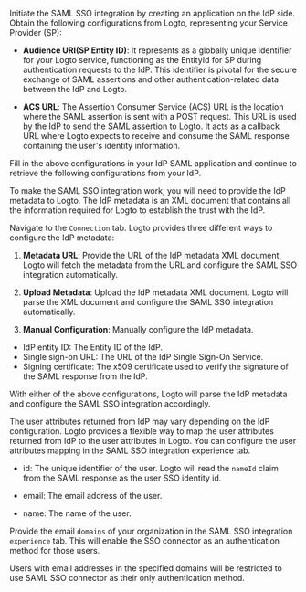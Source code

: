 
<Step index={0} title="Create an SAML SSO application on your IdP" >

Initiate the SAML SSO integration by creating an application on the IdP side. Obtain the following configurations from Logto, representing your Service Provider (SP):

- **Audience URI(SP Entity ID)**: It represents as a globally unique identifier for your Logto service, functioning as the EntityId for SP during authentication requests to the IdP. This identifier is pivotal for the secure exchange of SAML assertions and other authentication-related data between the IdP and Logto.

- **ACS URL**: The Assertion Consumer Service (ACS) URL is the location where the SAML assertion is sent with a POST request. This URL is used by the IdP to send the SAML assertion to Logto. It acts as a callback URL where Logto expects to receive and consume the SAML response containing the user's identity information.

<SsoSamlSpMetadata />

Fill in the above configurations in your IdP SAML application and continue to retrieve the following configurations from your IdP.

</Step>

<Step index={1} Configure SAML SSO on Logto>

To make the SAML SSO integration work, you will need to provide the IdP metadata to Logto. The IdP metadata is an XML document that contains all the information required for Logto to establish the trust with the IdP.

Navigate to the `Connection` tab. Logto provides three different ways to configure the IdP metadata:

1. **Metadata URL**: Provide the URL of the IdP metadata XML document. Logto will fetch the metadata from the URL and configure the SAML SSO integration automatically.

2. **Upload Metadata**: Upload the IdP metadata XML document. Logto will parse the XML document and configure the SAML SSO integration automatically.

3. **Manual Configuration**: Manually configure the IdP metadata.

- IdP entity ID: The Entity ID of the IdP.
- Single sign-on URL: The URL of the IdP Single Sign-On Service.
- Signing certificate: The x509 certificate used to verify the signature of the SAML response from the IdP.

With either of the above configurations, Logto will parse the IdP metadata and configure the SAML SSO integration accordingly.

</Step>

<Step index={2} title="Configure user attributes mapping">

The user attributes returned from IdP may vary depending on the IdP configuration. Logto provides a flexible way to map the user attributes returned from IdP to the user attributes in Logto. You can configure the user attributes mapping in the SAML SSO integration experience tab.

- id: The unique identifier of the user. Logto will read the `nameId` claim from the SAML response as the user SSO identity id.

- email: The email address of the user.

- name: The name of the user.

</Step>

<Step index={3} title="Set email domains and enable the SSO connector">

Provide the email `domains` of your organization in the SAML SSO integration `experience` tab. This will enable the SSO connector as an authentication method for those users.

Users with email addresses in the specified domains will be restricted to use SAML SSO connector as their only authentication method.

</Step>
